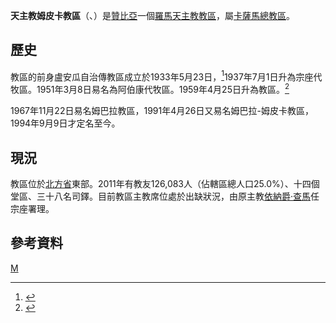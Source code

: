 {{Infobox Roman Catholic diocese
|Roman Catholic Diocese of = 天主教姆皮卡教區
|Latin name of diocese = Dioecesis Mpikaënsis
|image = Zambia - Diocesi di Mpika.png
|caption = 教區範圍
|location = [[贊比亞|贊比亞]]
|territory =[[北方省_(贊比亞)|北方省]]東部
|population =126,083

|rite = 拉丁禮
|patron = 
|province = 卡薩馬
|established = 1933年
|cathedral = 聖若瑟主教座堂
|副主教座堂 =
|leadership = 主教
|website =[http://www.diompika.org/welcome/ 官方網頁]
|教宗 = 
|metropolitan = 懸空
|ordinary = 
|coadjutor bishop =
|emeritus = 
}}

'''天主教姆皮卡教區'''（{{lang-la|Dioecesis Mpikaënsis}}、{{lang-en|Diocese of Mpika}}）是[[贊比亞|贊比亞]]一個[[羅馬天主教|羅馬天主教]][[教區|教區]]，屬[[天主教卡薩馬總教區|卡薩馬總教區]]。

==歷史==
教區的前身盧安瓜自治傳教區成立於1933年5月23日，<ref>{{cite journal
|journal=[[宗座公報|宗座公報]]
|publisher=梵蒂岡出版社
|date=1934年
|volume=26
|title=''Quae catholico''
|page=18
|url=http://www.vatican.va/archive/aas/documents/AAS%2026%20%5B1934%5D%20-%20ocr.pdf
|access-date=2014-01-22
|archive-date=2020-02-04
|archive-url=https://web.archive.org/web/20200204024754/http://www.vatican.va/archive/aas/documents/AAS%2026%20%5B1934%5D%20-%20ocr.pdf
|dead-url=no
}}</ref>1937年7月1日升為宗座代牧區。1951年3月8日易名為阿伯康代牧區。1959年4月25日升為教區。<ref>{{Cite web |url=http://www.vatican.va/holy_father/john_xxiii/apost_constitutions/1959/documents/hf_j-xxiii_apc_19590425_rhodesiae_lt.html |title=升為教區的宗座憲令 |access-date=2014-01-22 |archive-date=2013-03-03 |archive-url=https://web.archive.org/web/20130303011449/http://www.vatican.va/holy_father/john_xxiii/apost_constitutions/1959/documents/hf_j-xxiii_apc_19590425_rhodesiae_lt.html |dead-url=no }}</ref>

1967年11月22日易名姆巴拉教區，1991年4月26日又易名姆巴拉-姆皮卡教區，1994年9月9日才定名至今。

==現況==
教區位於[[北方省_(贊比亞)|北方省]]東部。2011年有教友126,083人（佔轄區總人口25.0%）、十四個堂區、三十八名司鐸。目前教區主教席位處於出缺狀況，由原主教[[依納爵·查馬|依納爵·查馬]]任宗座署理。

==參考資料==
{{reflist}}
{{贊比亞天主教教區}}

[[Category:贊比亞天主教教區|M]]